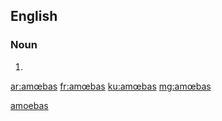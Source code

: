 {{also|amoebas}}
==English==

===Noun===
{{head|en|plural}}

# {{plural of|amœba|lang=en|nocat=1}}

[[Category:English terms spelled with Œ|amoebas]]

[[ar:amœbas]]
[[fr:amœbas]]
[[ku:amœbas]]
[[mg:amœbas]]